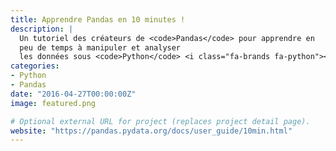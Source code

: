 ```yaml
---
title: Apprendre Pandas en 10 minutes !
description: |
  Un tutoriel des créateurs de <code>Pandas</code> pour apprendre en 
  peu de temps à manipuler et analyser
  les données sous <code>Python</code> <i class="fa-brands fa-python"></i>.
categories:
- Python
- Pandas
date: "2016-04-27T00:00:00Z"
image: featured.png

# Optional external URL for project (replaces project detail page).
website: "https://pandas.pydata.org/docs/user_guide/10min.html"
---
```


